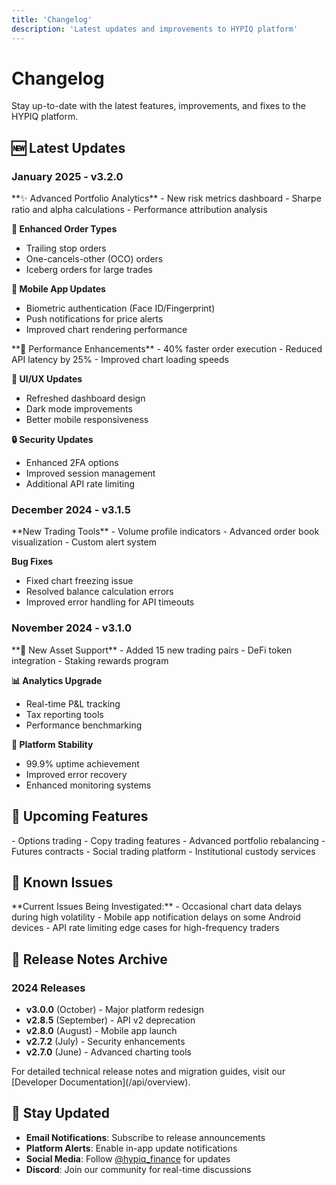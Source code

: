 ```yaml
---
title: 'Changelog'
description: 'Latest updates and improvements to HYPIQ platform'
---
```


# Changelog

Stay up-to-date with the latest features, improvements, and fixes to the HYPIQ platform.

## 🆕 Latest Updates

### January 2025 - v3.2.0
<Accordion title="New Features">
  **✨ Advanced Portfolio Analytics**
  - New risk metrics dashboard
  - Sharpe ratio and alpha calculations
  - Performance attribution analysis
  
  **🔄 Enhanced Order Types**
  - Trailing stop orders
  - One-cancels-other (OCO) orders
  - Iceberg orders for large trades
  
  **📱 Mobile App Updates**
  - Biometric authentication (Face ID/Fingerprint)
  - Push notifications for price alerts
  - Improved chart rendering performance
</Accordion>

<Accordion title="Improvements">
  **🚀 Performance Enhancements**
  - 40% faster order execution
  - Reduced API latency by 25%
  - Improved chart loading speeds
  
  **🎨 UI/UX Updates**
  - Refreshed dashboard design
  - Dark mode improvements
  - Better mobile responsiveness
  
  **🔒 Security Updates**
  - Enhanced 2FA options
  - Improved session management
  - Additional API rate limiting
</Accordion>

### December 2024 - v3.1.5
<Accordion title="Features & Fixes">
  **New Trading Tools**
  - Volume profile indicators
  - Advanced order book visualization
  - Custom alert system
  
  **Bug Fixes**
  - Fixed chart freezing issue
  - Resolved balance calculation errors
  - Improved error handling for API timeouts
</Accordion>

### November 2024 - v3.1.0
<Accordion title="Major Update">
  **🎯 New Asset Support**
  - Added 15 new trading pairs
  - DeFi token integration
  - Staking rewards program
  
  **📊 Analytics Upgrade**
  - Real-time P&L tracking
  - Tax reporting tools
  - Performance benchmarking
  
  **🔧 Platform Stability**
  - 99.9% uptime achievement
  - Improved error recovery
  - Enhanced monitoring systems
</Accordion>

## 📅 Upcoming Features

<CardGroup cols={2}>
  <Card title="Q1 2025" icon="calendar">
    - Options trading
    - Copy trading features
    - Advanced portfolio rebalancing
  </Card>
  <Card title="Q2 2025" icon="calendar">
    - Futures contracts
    - Social trading platform
    - Institutional custody services
  </Card>
</CardGroup>

## 🐛 Known Issues

<Warning>
  **Current Issues Being Investigated:**
  - Occasional chart data delays during high volatility
  - Mobile app notification delays on some Android devices
  - API rate limiting edge cases for high-frequency traders
</Warning>

## 📝 Release Notes Archive

### 2024 Releases
- **v3.0.0** (October) - Major platform redesign
- **v2.8.5** (September) - API v2 deprecation
- **v2.8.0** (August) - Mobile app launch
- **v2.7.2** (July) - Security enhancements
- **v2.7.0** (June) - Advanced charting tools

<Info>
  For detailed technical release notes and migration guides, visit our [Developer Documentation](/api/overview).
</Info>

## 🔔 Stay Updated

- **Email Notifications**: Subscribe to release announcements
- **Platform Alerts**: Enable in-app update notifications  
- **Social Media**: Follow [@hypiq_finance](https://twitter.com/hypiq_finance) for updates
- **Discord**: Join our community for real-time discussions